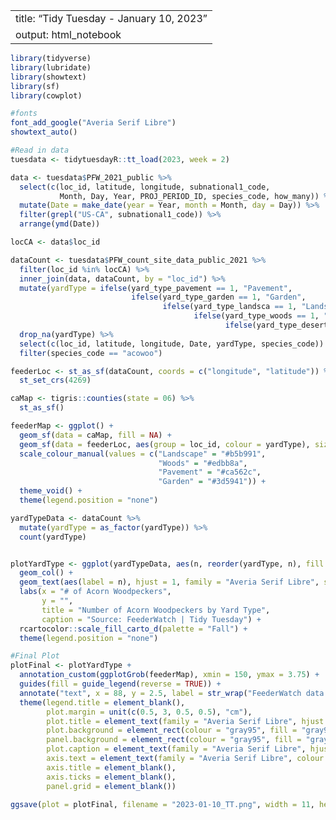 
---
title: "Tidy Tuesday - January 10, 2023"
output: html_notebook
---
```r
library(tidyverse)
library(lubridate)
library(showtext)
library(sf)
library(cowplot)

#fonts
font_add_google("Averia Serif Libre")
showtext_auto()

#Read in data
tuesdata <- tidytuesdayR::tt_load(2023, week = 2)
```

```r
data <- tuesdata$PFW_2021_public %>%
  select(c(loc_id, latitude, longitude, subnational1_code, 
           Month, Day, Year, PROJ_PERIOD_ID, species_code, how_many)) %>%
  mutate(Date = make_date(year = Year, month = Month, day = Day)) %>%
  filter(grepl("US-CA", subnational1_code)) %>%
  arrange(ymd(Date))

locCA <- data$loc_id

dataCount <- tuesdata$PFW_count_site_data_public_2021 %>%
  filter(loc_id %in% locCA) %>%
  inner_join(data, dataCount, by = "loc_id") %>%
  mutate(yardType = ifelse(yard_type_pavement == 1, "Pavement",
                           ifelse(yard_type_garden == 1, "Garden",
                                  ifelse(yard_type_landsca == 1, "Landscape",
                                         ifelse(yard_type_woods == 1, "Woods",
                                                ifelse(yard_type_desert == 1, "Desert", NA)))))) %>%
  drop_na(yardType) %>%
  select(c(loc_id, latitude, longitude, Date, yardType, species_code)) %>%
  filter(species_code == "acowoo") 
```

```r
feederLoc <- st_as_sf(dataCount, coords = c("longitude", "latitude")) %>%
  st_set_crs(4269)

caMap <- tigris::counties(state = 06) %>%
  st_as_sf()

feederMap <- ggplot() +
  geom_sf(data = caMap, fill = NA) +
  geom_sf(data = feederLoc, aes(group = loc_id, colour = yardType), size = 2) +
  scale_colour_manual(values = c("Landscape" = "#b5b991",
                                 "Woods" = "#edbb8a",
                                 "Pavement" = "#ca562c",
                                 "Garden" = "#3d5941")) +
  theme_void() +
  theme(legend.position = "none")
```

```r
yardTypeData <- dataCount %>%
  mutate(yardType = as_factor(yardType)) %>%
  count(yardType)


plotYardType <- ggplot(yardTypeData, aes(n, reorder(yardType, n), fill = yardType)) +
  geom_col() +
  geom_text(aes(label = n), hjust = 1, family = "Averia Serif Libre", size = 12) +
  labs(x = "# of Acorn Woodpeckers",
       y = "",
       title = "Number of Acorn Woodpeckers by Yard Type",
       caption = "Source: FeederWatch | Tidy Tuesday") +
  rcartocolor::scale_fill_carto_d(palette = "Fall") +
  theme(legend.position = "none") 
```

```r
#Final Plot
plotFinal <- plotYardType +
  annotation_custom(ggplotGrob(feederMap), xmin = 150, ymax = 3.75) +
  guides(fill = guide_legend(reverse = TRUE)) +
  annotate("text", x = 88, y = 2.5, label = str_wrap("FeederWatch data for the 2020-2021 observation season, where citizen scientists report observations of birds visiting feeders. Of the 37 monitoring locations with Acorn Woodpeckers observed, landscaped yards most commonly observed the Acorn Woodpecker at feeders.", width = 50), lineheight = 0.5, family = "Averia Serif Libre", size = 14) +
  theme(legend.title = element_blank(),
        plot.margin = unit(c(0.5, 3, 0.5, 0.5), "cm"),
        plot.title = element_text(family = "Averia Serif Libre", hjust = 0.5, size = 64, margin = margin(b = 10)),
        plot.background = element_rect(colour = "gray95", fill = "gray95"),
        panel.background = element_rect(colour = "gray95", fill = "gray95"),
        plot.caption = element_text(family = "Averia Serif Libre", hjust = 1, size = 20),
        axis.text = element_text(family = "Averia Serif Libre", colour = "black", size = 32),
        axis.title = element_blank(),
        axis.ticks = element_blank(),
        panel.grid = element_blank())

```

```r
ggsave(plot = plotFinal, filename = "2023-01-10_TT.png", width = 11, height = 8, unit = "in")
```


